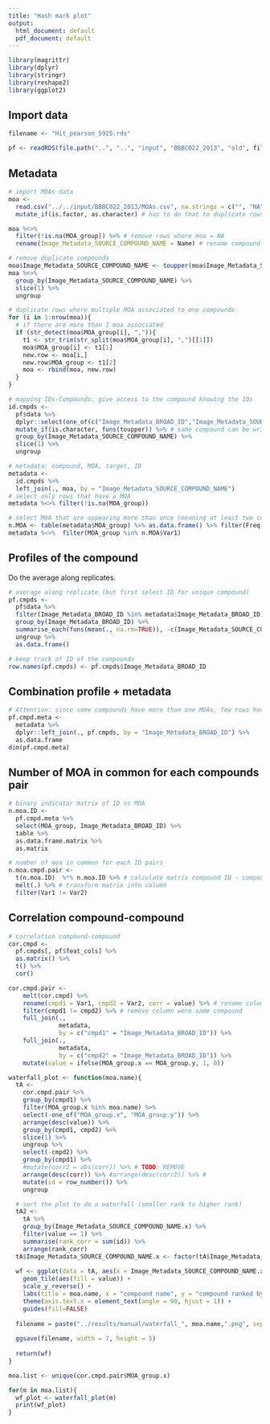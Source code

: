 ```yaml
---
title: "Hash mark plot"
output:
  html_document: default
  pdf_document: default
---
```


```r
library(magrittr)
library(dplyr)
library(stringr)
library(reshape2)
library(ggplot2)
```

## Import data

```r

filename <- "Hit_pearson_5925.rds" 

pf <- readRDS(file.path("..", "..", "input", "BBBC022_2013", "old", filename))

```

## Metadata 

```r
# import MOAs data
moa <- 
  read.csv("../../input/BBBC022_2013/MOAs.csv", na.strings = c("", "NA")) %>%
  mutate_if(is.factor, as.character) # has to do that to duplicate rows where multiple MOA

moa %<>% 
  filter(!is.na(MOA_group)) %>% # remove rows where moa = NA
  rename(Image_Metadata_SOURCE_COMPOUND_NAME = Name) # rename compound name

# remove duplicate compounds
moa$Image_Metadata_SOURCE_COMPOUND_NAME <- toupper(moa$Image_Metadata_SOURCE_COMPOUND_NAME) # put compound names in upper character (to make it comparable)
moa %<>%
  group_by(Image_Metadata_SOURCE_COMPOUND_NAME) %>%
  slice(1) %>%
  ungroup

# duplicate rows where multiple MOA associated to one compounds
for (i in 1:nrow(moa)){
  # if there are more than 1 moa associated
  if (str_detect(moa$MOA_group[i], ",")){
    t1 <- str_trim(str_split(moa$MOA_group[i], ",")[[1]])
    moa$MOA_group[i] <- t1[1]
    new.row <- moa[i,]
    new.row$MOA_group <- t1[2]
    moa <- rbind(moa, new.row)
  }
}
```

```r
# mapping IDs-Compounds: give access to the compound knowing the IDs
id.cmpds <-
  pf$data %>%
  dplyr::select(one_of(c("Image_Metadata_BROAD_ID","Image_Metadata_SOURCE_COMPOUND_NAME"))) %>% # select ID and Compound
  mutate_if(is.character, funs(toupper)) %>% # same compound can be writen in upper and lower case and looks different# be sure it is a dataframe
  group_by(Image_Metadata_SOURCE_COMPOUND_NAME) %>%
  slice(1) %>%
  ungroup
```

```r
# metadata: compound, MOA, target, ID
metadata <-
  id.cmpds %>%
  left_join(., moa, by = "Image_Metadata_SOURCE_COMPOUND_NAME")
# select only rows that have a MOA
metadata %<>% filter(!is.na(MOA_group))

# select MOA that are appearing more than once (meaning at least two compounds are related to it)
n.MOA <- table(metadata$MOA_group) %>% as.data.frame() %>% filter(Freq > 1) #### filter(Freq != 1)
metadata %<>%  filter(MOA_group %in% n.MOA$Var1)
```

## Profiles of the compound

Do the average along replicates.

```r
# average along replicate (but first select ID for unique compound)
pf.cmpds <-
  pf$data %>%
  filter(Image_Metadata_BROAD_ID %in% metadata$Image_Metadata_BROAD_ID) %>% # select ID that have a unique compound
  group_by(Image_Metadata_BROAD_ID) %>% 
  summarise_each(funs(mean(., na.rm=TRUE)), -c(Image_Metadata_SOURCE_COMPOUND_NAME, Well, Plate)) %>% # mean along replicate
  ungroup %>%
  as.data.frame()

# keep track of ID of the compounds
row.names(pf.cmpds) <- pf.cmpds$Image_Metadata_BROAD_ID
```

## Combination profile + metadata

```r
# Attention: since some compounds have more than one MOAs, few rows have same compounds name.
pf.cmpd.meta <- 
  metadata %>%
  dplyr::left_join(., pf.cmpds, by = "Image_Metadata_BROAD_ID") %>%
  as.data.frame
dim(pf.cmpd.meta)

```

## Number of MOA in common for each compounds pair

```r
# binary indicator matrix of ID vs MOA 
n.moa.ID <- 
  pf.cmpd.meta %>%
  select(MOA_group, Image_Metadata_BROAD_ID) %>%
  table %>%
  as.data.frame.matrix %>%
  as.matrix

# number of moa in common for each ID pairs
n.moa.cmpd.pair <-
  t(n.moa.ID)  %*% n.moa.ID %>% # calculate matrix compound ID - compound ID relation
  melt(.) %>% # transform matrix into column
  filter(Var1 != Var2)

```

## Correlation compound-compound 

```r
# correlation compound-compound
cor.cmpd <-
  pf.cmpds[, pf$feat_cols] %>% 
  as.matrix() %>%
  t() %>%
  cor()
```

```r
cor.cmpd.pair <- 
    melt(cor.cmpd) %>%
    rename(cmpd1 = Var1, cmpd2 = Var2, corr = value) %>% # rename columns
    filter(cmpd1 != cmpd2) %>% # remove column were same compound
    full_join(.,
              metadata,
              by = c("cmpd1" = "Image_Metadata_BROAD_ID")) %>%
    full_join(.,
              metadata,
              by = c("cmpd2" = "Image_Metadata_BROAD_ID")) %>%
    mutate(value = ifelse(MOA_group.x == MOA_group.y, 1, 0))
```

```r
waterfall_plot <- function(moa.name){
  tA <- 
    cor.cmpd.pair %>% 
    group_by(cmpd1) %>% 
    filter(MOA_group.x %in% moa.name) %>% 
    select(-one_of("MOA_group.x", "MOA_group.y")) %>%
    arrange(desc(value)) %>% 
    group_by(cmpd1, cmpd2) %>% 
    slice(1) %>%
    ungroup %>%
    select(-cmpd2) %>%
    group_by(cmpd1) %>%
    #mutate(corr2 = abs(corr)) %>% # TODO: REMOVE
    arrange(desc(corr)) %>% #arrange(desc(corr2)) %>% #
    mutate(id = row_number()) %>%
    ungroup

  # sort the plot to do a waterfall (smaller rank to higher rank)
  tA2 <-
    tA %>%
    group_by(Image_Metadata_SOURCE_COMPOUND_NAME.x) %>%
    filter(value == 1) %>%
    summarise(rank_corr = sum(id)) %>%
    arrange(rank_corr)
  tA$Image_Metadata_SOURCE_COMPOUND_NAME.x <- factor(tA$Image_Metadata_SOURCE_COMPOUND_NAME.x, levels=tA2$Image_Metadata_SOURCE_COMPOUND_NAME.x)
  
  wf <- ggplot(data = tA, aes(x = Image_Metadata_SOURCE_COMPOUND_NAME.x, y = id)) +
    geom_tile(aes(fill = value)) +
    scale_y_reverse() + 
    labs(title = moa.name, x = "compound name", y = "compound ranked by correlation") +
    theme(axis.text.x = element_text(angle = 90, hjust = 1)) +
    guides(fill=FALSE)
  
  filename = paste("../results/manual/waterfall_", moa.name,".png", sep="")
  
  ggsave(filename, width = 7, height = 5)
  
  return(wf)
}

moa.list <- unique(cor.cmpd.pair$MOA_group.x)

for(m in moa.list){
  wf_plot <- waterfall_plot(m)
  print(wf_plot)
}

```












